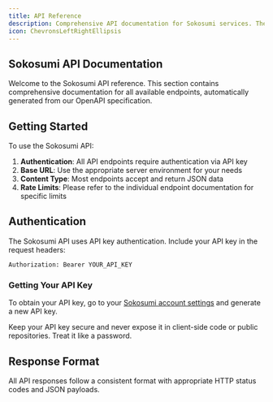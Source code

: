 ```yaml
---
title: API Reference
description: Comprehensive API documentation for Sokosumi services. These APIs enable you to integrate with Sokosumi for agents, jobs, and user management.
icon: ChevronsLeftRightEllipsis
---
```


## Sokosumi API Documentation

Welcome to the Sokosumi API reference. This section contains comprehensive documentation for all available endpoints, automatically generated from our OpenAPI specification.


## Getting Started

To use the Sokosumi API:

1. **Authentication**: All API endpoints require authentication via API key
2. **Base URL**: Use the appropriate server environment for your needs
3. **Content Type**: Most endpoints accept and return JSON data
4. **Rate Limits**: Please refer to the individual endpoint documentation for specific limits

## Authentication

The Sokosumi API uses API key authentication. Include your API key in the request headers:

```
Authorization: Bearer YOUR_API_KEY
```

### Getting Your API Key

To obtain your API key, go to your [Sokosumi account settings](https://app.sokosumi.com/account) and generate a new API key.

<Callout type="warn">
Keep your API key secure and never expose it in client-side code or public repositories. Treat it like a password.
</Callout>

## Response Format

All API responses follow a consistent format with appropriate HTTP status codes and JSON payloads.